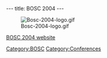 ---
title: BOSC 2004
---

[[Image:Bosc-2004-logo.gif]]

[http://open-bio.org/bosc2004 BOSC 2004 website]

[[Category:BOSC]] [[Category:Conferences]]